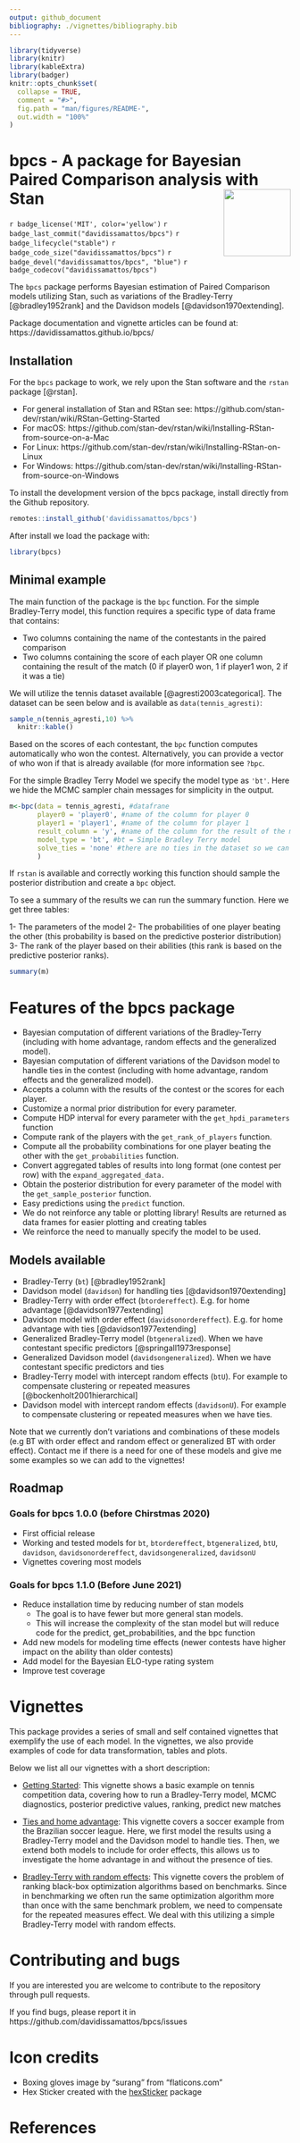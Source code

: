 ```yaml
---
output: github_document
bibliography: ./vignettes/bibliography.bib
---
```


<!-- README.md is generated from README.Rmd. Please edit that file -->

```r
library(tidyverse)
library(knitr)
library(kableExtra)
library(badger)
knitr::opts_chunk$set(
  collapse = TRUE,
  comment = "#>",
  fig.path = "man/figures/README-",
  out.width = "100%"
)
```

# bpcs - A package for Bayesian Paired Comparison analysis with Stan <img src="https://github.com/davidissamattos/bpcs/blob/master/inst/logo/logo.png" align="right" width="120" />

<!-- badges: start -->
`r badge_license('MIT', color='yellow')`
`r badge_last_commit("davidissamattos/bpcs")`
`r badge_lifecycle("stable")`
`r badge_code_size("davidissamattos/bpcs")`
`r badge_devel("davidissamattos/bpcs", "blue")`
`r badge_codecov("davidissamattos/bpcs")`
<!-- badges: end -->

The `bpcs` package performs Bayesian estimation of Paired Comparison models utilizing Stan, such as variations of the Bradley-Terry [@bradley1952rank] and the Davidson models [@davidson1970extending].

Package documentation and vignette articles can be found at: https://davidissamattos.github.io/bpcs/


## Installation

For the `bpcs` package to work, we rely upon the Stan software and the `rstan` package [@rstan]. 

* For general installation of Stan and RStan see: https://github.com/stan-dev/rstan/wiki/RStan-Getting-Started
* For macOS: https://github.com/stan-dev/rstan/wiki/Installing-RStan-from-source-on-a-Mac
* For Linux: https://github.com/stan-dev/rstan/wiki/Installing-RStan-on-Linux
* For Windows: https://github.com/stan-dev/rstan/wiki/Installing-RStan-from-source-on-Windows 

<!-- To install the latest stable version from CRAN -->

<!-- ```{r eval=FALSE, echo=T} -->
<!-- install.packages('bpcs') -->
<!-- ``` -->


To install the development version of the bpcs package, install directly from the Github repository.

```r
remotes::install_github('davidissamattos/bpcs')
```

After install we load the package with:
```r
library(bpcs)
```

## Minimal example

The main function of the package is the `bpc` function. For the simple Bradley-Terry model, this function requires a specific type of data frame that contains:

* Two columns containing the name of the contestants in the paired comparison
* Two columns containing the score of each player OR  one column containing the result of the match (0 if player0 won, 1 if player1 won, 2 if it was a tie)

We will utilize the tennis dataset available [@agresti2003categorical]. The dataset can be seen below and is available as `data(tennis_agresti)`:

```r
sample_n(tennis_agresti,10) %>% 
  knitr::kable()
```

Based on the scores of each contestant, the `bpc` function computes automatically who won the contest. Alternatively, you can provide a vector of who won if that is already available (for more information see `?bpc`.


For the simple Bradley Terry Model we specify the model type as `'bt'`. Here we hide the MCMC sampler chain messages for simplicity in the output. 

```r
m<-bpc(data = tennis_agresti, #datafrane
       player0 = 'player0', #name of the column for player 0
       player1 = 'player1', #name of the column for player 1
       result_column = 'y', #name of the column for the result of the match
       model_type = 'bt', #bt = Simple Bradley Terry model
       solve_ties = 'none' #there are no ties in the dataset so we can choose none here
       )
```

If `rstan` is available and correctly working this function should sample the posterior distribution and create a `bpc` object.

To see a summary of the results we can run the summary function. Here we get three tables:

1- The parameters of the model
2- The probabilities of one player beating the other (this probability is based on the predictive posterior distribution)
3- The rank of the player based on their abilities (this rank is based on the predictive posterior ranks).

```r
summary(m)
```


# Features of the bpcs package

* Bayesian computation of different variations of the Bradley-Terry (including with home advantage, random effects and the generalized model).
* Bayesian computation of different variations of the Davidson model to handle ties in the contest (including with home advantage, random effects and the generalized model).
* Accepts a column with the results of the contest or the scores for each player.
* Customize a normal prior distribution for every parameter.
* Compute HDP interval for every parameter with the `get_hpdi_parameters` function
* Compute rank of the players with the `get_rank_of_players` function.
* Compute all the probability combinations for one player beating the other with the `get_probabilities` function.
* Convert aggregated tables of results into long format (one contest per row) with the `expand_aggregated_data.`
* Obtain the posterior distribution for every parameter of the model with the `get_sample_posterior` function.
* Easy predictions using the `predict` function.
* We do not reinforce any table or plotting library! Results are returned as data frames for easier plotting and creating tables
* We reinforce the need to manually specify the model to be used.

## Models available

* Bradley-Terry (`bt`)  [@bradley1952rank]
* Davidson model (`davidson`) for handling ties [@davidson1970extending]
* Bradley-Terry with order effect (`btordereffect`). E.g. for home advantage [@davidson1977extending]
* Davidson model with order effect (`davidsonordereffect`). E.g. for home advantage with ties [@davidson1977extending]
* Generalized Bradley-Terry model (`btgeneralized`). When we have contestant specific predictors [@springall1973response]
* Generalized Davidson model (`davidsongeneralized`). When we have contestant specific predictors and ties
* Bradley-Terry model with intercept random effects (`btU`). For example to compensate clustering or repeated measures [@bockenholt2001hierarchical]
* Davidson model with intercept random effects (`davidsonU`). For example to compensate clustering or repeated measures when we have ties.

Note that we currently don't variations and combinations of these models (e.g BT with order effect and random effect or generalized BT with order effect). Contact me if there is a need for one of these models and give me some examples so we can add to the vignettes!

## Roadmap

### Goals for bpcs 1.0.0 (before Chirstmas 2020)

- First official release
- Working and tested models for `bt`, `btordereffect`, `btgeneralized`, `btU`, `davidson`, `davidsonordereffect`, `davidsongeneralized`, `davidsonU`
- Vignettes covering most models

### Goals for bpcs 1.1.0 (Before June 2021)

- Reduce installation time by reducing number of stan models
  - The goal is to have fewer but more general stan models. 
  - This will increase the complexity of the stan model but will reduce code for the predict, get_probabilities, and the bpc function
- Add new models for modeling time effects (newer contests have higher impact on the ability than older contests)
- Add model for the Bayesian ELO-type rating system
- Improve test coverage


# Vignettes

This package provides a series of small and self contained vignettes that exemplify the use of each model. In the vignettes, we also provide examples of code for data transformation, tables and plots.

Below we list all our vignettes with a short description:

* [Getting Started](https://davidissamattos.github.io/bpcs/articles/a_get_started.html): This vignette shows a basic example on tennis competition data, covering how to run a Bradley-Terry model, MCMC diagnostics, posterior predictive values, ranking, predict new matches

* [Ties and home advantage](https://davidissamattos.github.io/bpcs/articles/b_ties_and_home_advantage.html): This vignette covers a soccer example from the Brazilian soccer league. Here, we first model the results using a Bradley-Terry model and the Davidson model to handle ties. Then, we extend both models to include for order effects, this allows us to investigate the home advantage in and without the presence of ties.

* [Bradley-Terry with random effects](https://davidissamattos.github.io/bpcs/articles/c_bt_random_effects.html): This vignette covers the problem of ranking black-box optimization algorithms based on benchmarks. Since in benchmarking we often run the same optimization algorithm more than once with the same benchmark problem, we need to compensate for the repeated measures effect. We deal with this utilizing a simple Bradley-Terry model with random effects.

<!-- * [Generalized Bradley-Terry model](): This vignette investigate the Bradley-Terry model when we have players specific characteristics. (TODO) -->

<!-- * [Paper](): This paper/vignette describes the theory and related work behind the presented models. TODO -->


# Contributing and bugs

If you are interested you are welcome to contribute to the repository through pull requests. 
<!-- We have a short [contributing guide vignette](https://davidissamattos.github.io/bpcs/articles/e_contributing.html). -->

If you find bugs, please report it in https://github.com/davidissamattos/bpcs/issues

# Icon credits

* Boxing gloves image by "surang" from  "flaticons.com"
* Hex Sticker created with the [hexSticker](https://github.com/GuangchuangYu/hexSticker) package

# References

